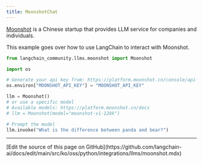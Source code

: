 ```yaml
---
title: MoonshotChat
---
```


[Moonshot](https://platform.moonshot.cn/) is a Chinese startup that provides LLM service for companies and individuals.

This example goes over how to use LangChain to interact with Moonshot.

```python
from langchain_community.llms.moonshot import Moonshot
```

```python
import os

# Generate your api key from: https://platform.moonshot.cn/console/api-keys
os.environ["MOONSHOT_API_KEY"] = "MOONSHOT_API_KEY"
```

```python
llm = Moonshot()
# or use a specific model
# Available models: https://platform.moonshot.cn/docs
# llm = Moonshot(model="moonshot-v1-128k")
```

```python
# Prompt the model
llm.invoke("What is the difference between panda and bear?")
```

---

<Callout icon="pen-to-square" iconType="regular">
  [Edit the source of this page on GitHub](https://github.com/langchain-ai/docs/edit/main/src/ko/oss/python/integrations/llms/moonshot.mdx)
</Callout>
